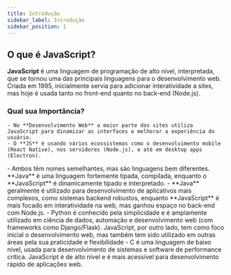 ```yaml
---
title: Introdução
sidebar_label: Introdução
sidebar_position: 1
---
```



## O que é JavaScript?

**JavaScript** é uma linguagem de programação de alto nível, interpretada, que se tornou uma das principais linguagens para o desenvolvimento web. Criada em 1995, inicialmente servia para adicionar interatividade a sites, mas hoje é usada tanto no front-end quanto no back-end (Node.js).

### Qual sua Importância?

    - No **Desenvolvimento Web** a maior parte dos sites utiliza JavaScript para dinamizar as interfaces e melhorar a experiência do usuário.
    - O **JS** é usando vários ecossistemas como o desenvolvimento mobile (React Native), nos servidores (Node.js), e até em desktop apps (Electron).

<Admonition type="info" title="Diferença entre JavaScript e outras linguagens">
  <Tabs>
    <TabItem value="java" label="Java">
      - Ambos têm nomes semelhantes, mas são linguagens bem diferentes. **Java**
      é uma linguagem fortemente tipada, compilada, enquanto o **JavaScript** é
      dinamicamente tipado e interpretado. - **Java** geralmente é utilizado
      para desenvolvimento de aplicativos mais complexos, como sistemas backend
      robustos, enquanto **JavaScript** é mais focado em interatividade na web,
      mas ganhou espaço no back-end com Node.js.
    </TabItem>
    <TabItem value="python" label="Python">
      - Python é conhecido pela simplicidade e é amplamente utilizado em ciência
      de dados, automação e desenvolvimento web (com frameworks como
      Django/Flask). JavaScript, por outro lado, tem como foco inicial o
      desenvolvimento web, mas também tem sido utilizado em outras áreas pela
      sua praticidade e flexibilidade
    </TabItem>
    <TabItem value="c" label="C">
      - C é uma linguagem de baixo nível, usada para desenvolvimento de sistemas
      e software de performance crítica. JavaScript é de alto nível e é mais
      acessível para desenvolvimento rápido de aplicações web.
    </TabItem>
  </Tabs>
</Admonition>
